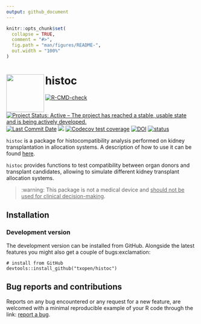 ```yaml
---
output: github_document
---
```


<!-- README.md is generated from README.Rmd. Please edit that file -->

```r
knitr::opts_chunk$set(
  collapse = TRUE,
  comment = "#>",
  fig.path = "man/figures/README-",
  out.width = "100%"
)
```

# histoc <img src="man/figures/logo.png" height="100" width="100" align="left"/>


<!-- badges: start -->
[![R-CMD-check](https://github.com/txopen/histoc/workflows/R-CMD-check/badge.svg)](https://github.com/txopen/histoc/actions)
[![Project Status: Active – The project has reached a stable, usable state and is being actively developed.](https://www.repostatus.org/badges/latest/active.svg)](https://www.repostatus.org/#active)
[![Last Commit Date](https://img.shields.io/github/last-commit/txopen/histoc.svg)](https://github.com/txopen/histoc/commits/main)
[![](https://img.shields.io/badge/lifecycle-experimental-orange.svg)](https://lifecycle.r-lib.org/articles/stages.html#experimental)
[![Codecov test coverage](https://codecov.io/gh/txopen/histoc/branch/main/graph/badge.svg)](https://app.codecov.io/gh/txopen/histoc?branch=main)
[![DOI](https://zenodo.org/badge/DOI/10.5281/zenodo.7338242.svg)](https://doi.org/10.5281/zenodo.7338242)
[![status](https://joss.theoj.org/papers/1913c20af5e50aa41711781623339c90/status.svg)](https://joss.theoj.org/papers/1913c20af5e50aa41711781623339c90)
<!-- badges: end -->

`histoc` is a package for histocompatibility analysis performed on kidney transplantation in allocation systems. 
A description of how to use it can be found [here](https://txopen.github.io/histoc/).

`histoc` provides functions to test compatibility between organ donors and transplant candidates, allowing to simulate different kidney transplant allocation systems.

> :warning: This package is not a medical device and <ins>should not be used for clinical decision-making</ins>.

## Installation

### Development version 

The development version can be installed from GitHub. Alongside the latest features you might also get a couple of bugs:exclamation:  

```
# install from GitHub
devtools::install_github("txopen/histoc")
```

## Bug reports and contributions

Reports on any bug encountered or any request for a new feature, are welcomed with a minimal reproducible example of your R code through the link: [report a bug](https://github.com/txopen/histoc/issues).

